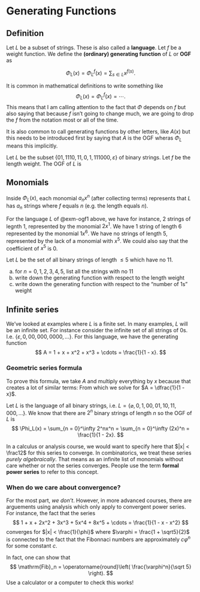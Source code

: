 # Generating Functions

## Definition

Let $L$ be a subset of strings. These is also called a **language**. Let $f$ be a weight function. We define the **(ordinary) generating function** of $L$ or **OGF** as

$$
\Phi_L(x) = \Phi_L^f(x) = \sum_{s \in L} x^{f(s)}.
$$

::: {.callout-note}
It is common in mathematical definitions to write something like
$$
\Phi_L(x) = \Phi_L^f(x) = \cdots.
$$
This means that I am calling attention to the fact that $\Phi$ depends on $f$ but also saying that because $f$ isn't going to change much, we are going to drop the $f$ from the notation most or all of the time.

It is also common to call generating functions by other letters, like $A(x)$ but this needs to be introduced first by saying that $A$ is the OGF wheras $\Phi_L$ means this implicitly.
:::

::: {#exm-ogf1}
Let $L$ be the subset $\{01, 1110, 11, 0, 1, 111000, \varepsilon\}$ of binary strings. Let $f$ be the length weight. The OGF of $L$ is
\begin{align*}
\Phi_L(x) &= x^{f(01)} + x^{f(1110)} + x^{f(11)} + x^{f(0)} + x^{f(1)} + x^{f(111000)} + x^{f(\varepsilon)} \\
&= x^2 + x^4 + x^2 + x^1 + x^1 + x^6 + x^0 \\
&= 1 + 2x + 2x^2 + x^4 + x^6
\end{align*}
:::

## Monomials
Inside $\Phi_L(x)$, each monomial $a_nx^n$ (after collecting terms) represents that $L$ has $a_n$ strings where $f$ equals $n$ (e.g. the length equals $n$).

::: {#exm-ogf1-cont}
For the language $L$ of @exm-ogf1 above, we have for instance, $2$ strings of legnth $1$, represented by the monomial $2x^1$. We have $1$ string of length $6$ represented by the monomial $1x^6$. We have no strings of length $5$, represented by the lack of a monomial with $x^5$. We could also say that the coefficient of $x^5$ is $0$.
:::

::: {#exr-ogf-finite-set}
Let $L$ be the set of all binary strings of length $\le 5$ which have no $11$.

a) for $n = 0, 1, 2, 3, 4, 5$, list all the strings with no $11$
b) write down the generating function with respect to the length weight
c) write down the generating function with respect to the "number of 1s" weight
:::

## Infinite series
We've looked at examples where $L$ is a finite set. In many examples, $L$ will be an infinite set. For instance consider the infinite set of all strings of $0$s. I.e. $\{\varepsilon, 0, 00, 000, 0000, \dots\}$. For this language, we have the generating function
$$
A = 1 + x + x^2 + x^3 + \cdots = \frac{1}{1 - x}.
$$

::: {.callout-tip collapse="true"}
### Geometric series formula
To prove this formula, we take $A$ and multiply everything by $x$ because that creates a lot of similar terms:
\begin{align*}
A  &= 1 + x + x^2 + x^3 + \cdots \\
xA &= \phantom{1+{}}x + x^2 + x^3 + \cdots \\
A - xA &= 1
\end{align*}
From which we solve for $A = \dfrac{1}{1 - x}$.
:::

::: {#exm-bin-string-ogf}
Let $L$ is the language of all binary strings, i.e. $L = \{\varnothing, 0, 1, 00, 01, 10, 11, 000, \dots\}$. We know that there are $2^n$ binary strings of length $n$ so the OGF of $L$ is
$$
\Phi_L(x) = \sum_{n = 0}^\infty 2^nx^n = \sum_{n = 0}^\infty (2x)^n = \frac{1}{1 - 2x}.
$$
:::

::: {.callout-note}
In a calculus or analysis course, we would want to specify here that $|x| < \frac12$ for this series to converge. In combinatorics, we treat these series *purely algebraically*. That means as an infinite list of monomials without care whether or not the series converges. People use the term **formal power series** to refer to this concept.
:::

### When do we care about convergence?
For the most part, *we don't*. However, in more advanced courses, there are arguements using analysis which only apply to convergent power series. For instance, the fact that the series
$$
1 + x + 2x^2 + 3x^3 + 5x^4 + 8x^5 + \cdots = \frac{1}{1 - x - x^2}
$$
converges for $|x| < \frac{1}{\phi}$ where $\varphi = \frac{1 + \sqrt5}{2}$ is connected to the fact that the Fibonnaci numbers are approximately $c \varphi^n$ for some constant $c$.

::: {#exr-compute-fib}
In fact, one can show that
$$
\mathrm{Fib}_n = \operatorname{round}\left( \frac{\varphi^n}{\sqrt 5} \right).
$$
Use a calculator or a computer to check this works!
:::
